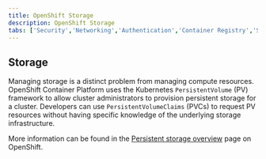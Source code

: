 ```yaml
---
title: OpenShift Storage
description: OpenShift Storage
tabs: ['Security','Networking','Authentication','Container Registry','Storage']
---
```


## Storage

Managing storage is a distinct problem from managing compute resources. OpenShift Container Platform uses the Kubernetes `PersistentVolume` (PV) framework to allow cluster administrators to provision persistent storage for a cluster.
Developers can use `PersistentVolumeClaims` (PVCs) to request PV resources without having specific knowledge of the underlying storage infrastructure.

More information can be found in the [Persistent storage overview](https://docs.openshift.com/container-platform/4.5/storage/understanding-persistent-storage.html) page on OpenShift.
